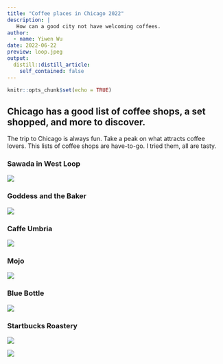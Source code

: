 ```yaml
---
title: "Coffee places in Chicago 2022"
description: |
   How can a good city not have welcoming coffees. 
author:
  - name: Yiwen Wu
date: 2022-06-22
preview: loop.jpeg
output:
  distill::distill_article:
    self_contained: false
---
```


```r
knitr::opts_chunk$set(echo = TRUE)
```


## Chicago has a good list of coffee shops, a set shopped, and more to discover. 

The trip to Chicago is always fun. Take a peak on what attracts coffee lovers. This lists of coffee shops are have-to-go. I tried them, all are tasty.

### Sawada in West Loop

![](https://fastly.4sqi.net/img/general/600x600/82901909_u6r-shfe01Ny5AzAuLAin-bUuFHr5EXxcO5pGf66LyU.jpg)

### Goddess and the Baker

![](https://fastly.4sqi.net/img/general/600x600/2273437_W8DWcF1YPb-07jo26fWSCY-xQYBPeLJXAUNXolw_dc8.jpg)


### Caffe Umbria

![](https://images.squarespace-cdn.com/content/v1/5977c171893fc02caad61a66/1509068994880-KWKM198A1BQMIURKHZ6Y/cafeumbriaglass.jpg)

### Mojo
![](https://www.cushingco.com/wp-content/uploads/2018/03/Menu-Boards-Full-View-at-Mojo-Coffee.jpg)

### Blue Bottle

![](blue1.png)

### Startbucks Roastery 

![](https://media-cdn.tripadvisor.com/media/photo-s/1d/9c/c3/26/inside-with-the-beans.jpg)

![](https://nypost.com/wp-content/uploads/sites/2/2022/04/starbucks-reserve-roastery-62.jpg?quality=75&strip=all&w=744)


